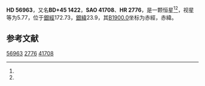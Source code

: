 {{Starbox begin
| name = HD 56963
}}
{{Starbox observe
| epoch = [[J2000.0|J2000.0]]
| constell = {{星座名待查}}<ref name=SIMBAD>{{cite web
 | url=http://simbad.u-strasbg.fr/simbad/sim-id?Ident=HR+2776
 | title =Pulsating variable Star
 | publisher=Centre de Données astronomiques de Strasbourg
 | work=SIMBAD
 | accessdate=2012-07-13}}</ref><ref name=DATA>{{cite web
 | url=http://vizier.u-strasbg.fr/viz-bin/VizieR-5?-out.add=.&-source=5050&-corr=PK=HR&-out.max=9999&HR=2776
 | title=VizieR Detailed Page
 | accessdate=2012-07-13
 | archive-date=2016-03-05
 | archive-url=https://web.archive.org/web/20160305000739/http://vizier.u-strasbg.fr/viz-bin/VizieR-5?-out.add=.&-source=5050&-corr=PK=HR&-out.max=9999&HR=2776
 | dead-url=no
 }}</ref>
| 星官 = 
| ra = {{RA|7|21|17.5}}<ref name=SIMBAD /><ref name=DATA />
| dec = {{DEC|+45|13|41}}<ref name=SIMBAD /><ref name=DATA />
| appmag_v = 5.77<ref name=SIMBAD /><ref name=DATA />
}}
{{Starbox character
| class = A7 s<ref name=SIMBAD /><ref name=DATA />
| b-v = 0.32<ref name=SIMBAD /><ref name=DATA />
| u-b = 0<ref name=SIMBAD /><ref name=DATA />
| r-i = <ref name=SIMBAD /><ref name=DATA />
| variable = 
}}
{{Starbox astrometry
| radial_v = 0
| prop_mo_ra = 25
| parallax = 
| p_error = 
}}
{{Starbox catalog
| names =BD+45 1422，[[SAO星表|SAO]] 41708，[[HD星表|HD]] 56963，[[HR星表|HR]] 2776}}
{{Starbox reference |Simbad=HR+2776}}
{{Starbox end}}

'''HD 56963'''，又名'''BD+45 1422'''，'''SAO 41708'''、'''HR 2776'''，是一颗恒星<ref name=SIMBAD /><ref name=DATA />，视星等为5.77，位于[[銀道座標系|銀經]]172.73，[[銀道座標系|銀緯]]23.9，其[[B1900.0|B1900.0]]坐标为赤經{{RA|7|14|3.1}}，赤緯{{DEC|+45|23.9|47}}。

== 参考文献 ==
{{reflist}}

{{star-stub}}

[[Category:HD和HDE天體|56963]]
[[Category:HR天體|2776]]
[[Category:SAO天體|41708]]